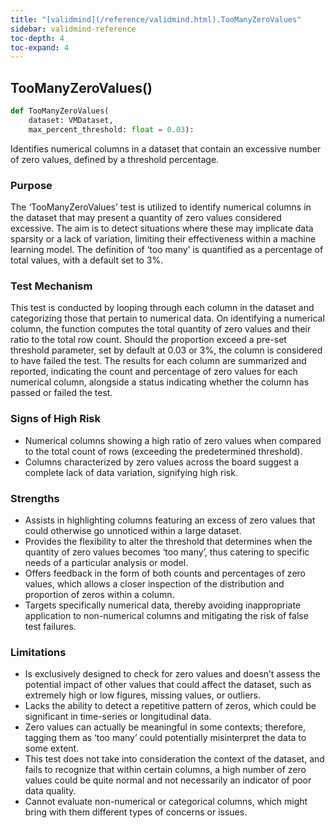 ```yaml
---
title: "[validmind](/reference/validmind.html).TooManyZeroValues"
sidebar: validmind-reference
toc-depth: 4
toc-expand: 4
---
```


## TooManyZeroValues[()]{.muted}

<!-- function.qmd.jinja2 - function signature -->

```python
def TooManyZeroValues(
    dataset: VMDataset,
    max_percent_threshold: float = 0.03):
```

Identifies numerical columns in a dataset that contain an excessive number of zero values, defined by a threshold percentage.

### Purpose

The 'TooManyZeroValues' test is utilized to identify numerical columns in the dataset that may present a quantity of zero values considered excessive. The aim is to detect situations where these may implicate data sparsity or a lack of variation, limiting their effectiveness within a machine learning model. The definition of 'too many' is quantified as a percentage of total values, with a default set to 3%.

### Test Mechanism

This test is conducted by looping through each column in the dataset and categorizing those that pertain to numerical data. On identifying a numerical column, the function computes the total quantity of zero values and their ratio to the total row count. Should the proportion exceed a pre-set threshold parameter, set by default at 0.03 or 3%, the column is considered to have failed the test. The results for each column are summarized and reported, indicating the count and percentage of zero values for each numerical column, alongside a status indicating whether the column has passed or failed the test.

### Signs of High Risk

- Numerical columns showing a high ratio of zero values when compared to the total count of rows (exceeding the predetermined threshold).
- Columns characterized by zero values across the board suggest a complete lack of data variation, signifying high risk.

### Strengths

- Assists in highlighting columns featuring an excess of zero values that could otherwise go unnoticed within a large dataset.
- Provides the flexibility to alter the threshold that determines when the quantity of zero values becomes 'too many', thus catering to specific needs of a particular analysis or model.
- Offers feedback in the form of both counts and percentages of zero values, which allows a closer inspection of the distribution and proportion of zeros within a column.
- Targets specifically numerical data, thereby avoiding inappropriate application to non-numerical columns and mitigating the risk of false test failures.

### Limitations

- Is exclusively designed to check for zero values and doesn’t assess the potential impact of other values that could affect the dataset, such as extremely high or low figures, missing values, or outliers.
- Lacks the ability to detect a repetitive pattern of zeros, which could be significant in time-series or longitudinal data.
- Zero values can actually be meaningful in some contexts; therefore, tagging them as 'too many' could potentially misinterpret the data to some extent.
- This test does not take into consideration the context of the dataset, and fails to recognize that within certain columns, a high number of zero values could be quite normal and not necessarily an indicator of poor data quality.
- Cannot evaluate non-numerical or categorical columns, which might bring with them different types of concerns or issues.
